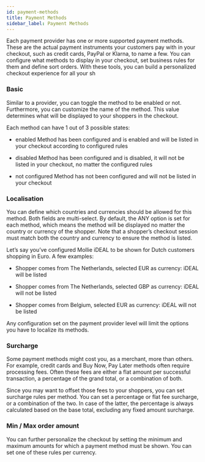 ```yaml
---
id: payment-methods
title: Payment Methods
sidebar_label: Payment Methods
---
```



Each payment provider has one or more supported payment methods. These are the actual payment instruments your customers pay with in your checkout, such as credit cards, PayPal or Klarna, to name a few. You can configure what methods to display in your checkout, set business rules for them and define sort orders. With these tools, you can build a personalized checkout experience for all your sh

### Basic
Similar to a provider, you can toggle the method to be enabled or not. Furthermore, you can customize the name of the method. This value determines what will be displayed to your shoppers in the checkout.

Each method can have 1 out of 3 possible states:

- <Badge variant="console">enabled</Badge> Method has been configured and is enabled and will be listed in your checkout according to configured rules

- <Badge variant="console">disabled</Badge> Method has been configured and is disabled, it will not be listed in your checkout, no matter the configured rules

- <Badge variant="console">not configured</Badge> Method has not been configured and will not be listed in your checkout

### Localisation
You can define which countries and currencies should be allowed for this method. Both fields are multi-select. By default, the ANY option is set for each method, which means the method will be displayed no matter the country or currency of the shopper. Note that a shopper’s checkout session must match both the country and currency to ensure the method is listed.

Let’s say you’ve configured Mollie iDEAL to be shown for Dutch customers shopping in Euro. A few examples:

- Shopper comes from The Netherlands, selected EUR as currency: iDEAL will be listed

- Shopper comes from The Netherlands, selected GBP as currency: iDEAL will not be listed

- Shopper comes from Belgium, selected EUR as currency: iDEAL will not be listed

Any configuration set on the payment provider level will limit the options you have to localize its methods.

### Surcharge
Some payment methods might cost you, as a merchant, more than others. For example, credit cards and Buy Now, Pay Later methods often require processing fees. Often these fees are either a flat amount per successful transaction, a percentage of the grand total, or a combination of both.

Since you may want to offset those fees to your shoppers, you can set surcharge rules per method. You can set a percentage or flat fee surcharge, or a combination of the two. In case of the latter, the percentage is always calculated based on the base total, excluding any fixed amount surcharge.

### Min / Max order amount
You can further personalize the checkout by setting the minimum and maximum amounts for which a payment method must be shown. You can set one of these rules per currency.